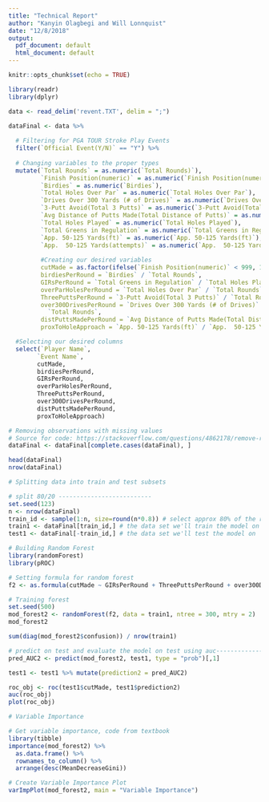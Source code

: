 ```yaml
---
title: "Technical Report"
author: "Kanyin Olagbegi and Will Lonnquist"
date: "12/8/2018"
output:
  pdf_document: default
  html_document: default
---
```


```r
knitr::opts_chunk$set(echo = TRUE)
```

```r
library(readr)
library(dplyr)

data <- read_delim('revent.TXT', delim = ";")

dataFinal <- data %>%
  
  # Filtering for PGA TOUR Stroke Play Events
  filter(`Official Event(Y/N)` == "Y") %>%
  
  # Changing variables to the proper types
  mutate(`Total Rounds` = as.numeric(`Total Rounds)`),
         `Finish Position(numeric)` = as.numeric(`Finish Position(numeric)`),
         `Birdies` = as.numeric(`Birdies`),
         `Total Holes Over Par` = as.numeric(`Total Holes Over Par`),
         `Drives Over 300 Yards (# of Drives)` = as.numeric(`Drives Over 300 Yards (# of Drives)`),
         `3-Putt Avoid(Total 3 Putts)` = as.numeric(`3-Putt Avoid(Total 3 Putts)`),
         `Avg Distance of Putts Made(Total Distance of Putts)` = as.numeric(`Avg Distance of Putts Made(Total Distance of Putts)`),
         `Total Holes Played` = as.numeric(`Total Holes Played`),
         `Total Greens in Regulation` = as.numeric(`Total Greens in Regulation`),
         `App. 50-125 Yards(ft)` = as.numeric(`App. 50-125 Yards(ft)`),
         `App.  50-125 Yards(attempts)` = as.numeric(`App.  50-125 Yards(attempts)`),
         
         #Creating our desired variables
         cutMade = as.factor(ifelse(`Finish Position(numeric)` < 999, 1, 0)),
         birdiesPerRound = `Birdies` / `Total Rounds`,
         GIRsPerRound = `Total Greens in Regulation` / `Total Holes Played`,
         overParHolesPerRound = `Total Holes Over Par` / `Total Rounds`,
         ThreePuttsPerRound = `3-Putt Avoid(Total 3 Putts)` / `Total Rounds`,
         over300DrivesPerRound = `Drives Over 300 Yards (# of Drives)` /
           `Total Rounds`,
         distPuttsMadePerRound = `Avg Distance of Putts Made(Total Distance of Putts)` / `Total Rounds`,
         proxToHoleApproach = `App. 50-125 Yards(ft)` / `App.  50-125 Yards(attempts)`)  %>%

  #Selecting our desired columns
  select(`Player Name`,
        `Event Name`,
        cutMade,
        birdiesPerRound,
        GIRsPerRound,
        overParHolesPerRound,
        ThreePuttsPerRound,
        over300DrivesPerRound,
        distPuttsMadePerRound,
        proxToHoleApproach)

# Removing observations with missing values 
# Source for code: https://stackoverflow.com/questions/4862178/remove-rows-with-all-or-some-nas-missing-values-in-data-frame 
dataFinal <- dataFinal[complete.cases(dataFinal), ]

head(dataFinal)
nrow(dataFinal)
```

```r
# Splitting data into train and test subsets

# split 80/20 --------------------------
set.seed(123)
n <- nrow(dataFinal)
train_id <- sample(1:n, size=round(n*0.8)) # select approx 80% of the row numbers between 1 and n
train1 <- dataFinal[train_id,] # the data set we'll train the model on
test1 <- dataFinal[-train_id,] # the data set we'll test the model on
```

```r
# Building Random Forest
library(randomForest)
library(pROC)

# Setting formula for random forest
f2 <- as.formula(cutMade ~ GIRsPerRound + ThreePuttsPerRound + over300DrivesPerRound + distPuttsMadePerRound + proxToHoleApproach)

# Training forest
set.seed(500)
mod_forest2 <- randomForest(f2, data = train1, ntree = 300, mtry = 2)
mod_forest2

sum(diag(mod_forest2$confusion)) / nrow(train1)

# predict on test and evaluate the model on test using auc-----------------------
pred_AUC2 <- predict(mod_forest2, test1, type = "prob")[,1]

test1 <- test1 %>% mutate(prediction2 = pred_AUC2)

roc_obj <- roc(test1$cutMade, test1$prediction2)
auc(roc_obj)
plot(roc_obj)
```

```r
# Variable Importance

# Get variable importance, code from textbook
library(tibble)
importance(mod_forest2) %>%
  as.data.frame() %>%
  rownames_to_column() %>%
  arrange(desc(MeanDecreaseGini))

# Create Variable Importance Plot
varImpPlot(mod_forest2, main = "Variable Importance")
```
